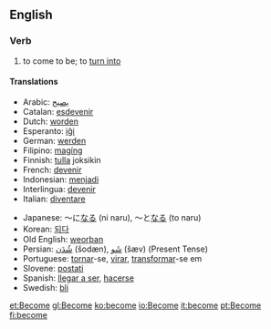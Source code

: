 ==English==

{{rank|body|point|letter|347|become|became|second|United}}

=== Verb ===
{{irregverb|'''to become'''
*IPA: /bi'kɔm/
|'''[[becomes]]'''|'''[[became]]'''|'''become'''
:/bi'kɔm/
|'''[[becoming]]'''}}

# to come to be; to [[turn into]]

==== Translations ====
{{top}}
*Arabic: [[يصبح]]
*Catalan: [[esdevenir]]
*Dutch: [[worden]]
*Esperanto: [[iĝi]]
*German: [[werden]]
*Filipino: [[magíng]]
*Finnish: [[tulla]] joksikin
*French: [[devenir]]
*Indonesian: [[jadi|menjadi]]
*Interlingua: [[devenir]]
*Italian: [[diventare]]
{{mid}}
*Japanese: ～に[[なる]] (ni naru), ～と[[なる]] (to naru)
*Korean: [[되다]]
*Old English: [[weorþan]]
*Persian: [[شُدَن]] (šodæn), [[شَو]] (šæv) (Present Tense)
*Portuguese: [[tornar]]-se, [[virar]], [[transformar]]-se em
*Slovene: [[postati]]
*Spanish: [[llegar a ser]], [[hacer]]se
*Swedish: [[bli]]
{{bottom}}

[[et:Become]]
[[gl:Become]]
[[ko:become]]
[[io:Become]]
[[it:become]]
[[pt:Become]]
[[fi:become]]